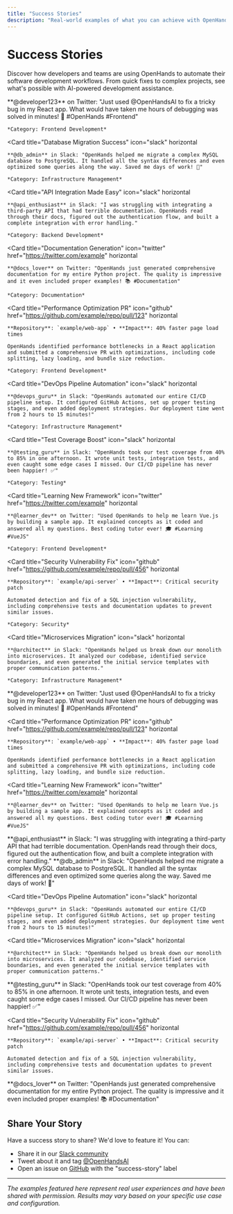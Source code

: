 ```yaml
---
title: "Success Stories"
description: "Real-world examples of what you can achieve with OpenHands"
---
```


# Success Stories

Discover how developers and teams are using OpenHands to automate their software development workflows. From quick fixes to complex projects, see what's possible with AI-powered development assistance.

<Tabs>
  <Tab title="All Stories">
    
<CardGroup cols={1}>
  <Card
    title="Quick Bug Fix Success"
    icon="twitter"
    href="https://twitter.com/example"
    horizontal
  >
    **@developer123** on Twitter: "Just used @OpenHandsAI to fix a tricky bug in my React app. What would have taken me hours of debugging was solved in minutes! 🚀 #OpenHands #Frontend"
    
    *Category: Frontend Development*
  </Card>
  
  <Card
    title="Database Migration Success"
    icon="slack"
    horizontal
  >
    **@db_admin** in Slack: "OpenHands helped me migrate a complex MySQL database to PostgreSQL. It handled all the syntax differences and even optimized some queries along the way. Saved me days of work! 🙌"
    
    *Category: Infrastructure Management*
  </Card>
  
  <Card
    title="API Integration Made Easy"
    icon="slack"
    horizontal
  >
    **@api_enthusiast** in Slack: "I was struggling with integrating a third-party API that had terrible documentation. OpenHands read through their docs, figured out the authentication flow, and built a complete integration with error handling."
    
    *Category: Backend Development*
  </Card>
  
  <Card
    title="Documentation Generation"
    icon="twitter"
    href="https://twitter.com/example"
    horizontal
  >
    **@docs_lover** on Twitter: "OpenHands just generated comprehensive documentation for my entire Python project. The quality is impressive and it even included proper examples! 📚 #Documentation"
    
    *Category: Documentation*
  </Card>
  
  <Card
    title="Performance Optimization PR"
    icon="github"
    href="https://github.com/example/repo/pull/123"
    horizontal
  >
    **Repository**: `example/web-app` • **Impact**: 40% faster page load times
    
    OpenHands identified performance bottlenecks in a React application and submitted a comprehensive PR with optimizations, including code splitting, lazy loading, and bundle size reduction.
    
    *Category: Frontend Development*
  </Card>
  
  <Card
    title="DevOps Pipeline Automation"
    icon="slack"
    horizontal
  >
    **@devops_guru** in Slack: "OpenHands automated our entire CI/CD pipeline setup. It configured GitHub Actions, set up proper testing stages, and even added deployment strategies. Our deployment time went from 2 hours to 15 minutes!"
    
    *Category: Infrastructure Management*
  </Card>
  
  <Card
    title="Test Coverage Boost"
    icon="slack"
    horizontal
  >
    **@testing_guru** in Slack: "OpenHands took our test coverage from 40% to 85% in one afternoon. It wrote unit tests, integration tests, and even caught some edge cases I missed. Our CI/CD pipeline has never been happier! ✅"
    
    *Category: Testing*
  </Card>
  
  <Card
    title="Learning New Framework"
    icon="twitter"
    href="https://twitter.com/example"
    horizontal
  >
    **@learner_dev** on Twitter: "Used OpenHands to help me learn Vue.js by building a sample app. It explained concepts as it coded and answered all my questions. Best coding tutor ever! 🎓 #Learning #VueJS"
    
    *Category: Frontend Development*
  </Card>
  
  <Card
    title="Security Vulnerability Fix"
    icon="github"
    href="https://github.com/example/repo/pull/456"
    horizontal
  >
    **Repository**: `example/api-server` • **Impact**: Critical security patch
    
    Automated detection and fix of a SQL injection vulnerability, including comprehensive tests and documentation updates to prevent similar issues.
    
    *Category: Security*
  </Card>
  
  <Card
    title="Microservices Migration"
    icon="slack"
    horizontal
  >
    **@architect** in Slack: "OpenHands helped us break down our monolith into microservices. It analyzed our codebase, identified service boundaries, and even generated the initial service templates with proper communication patterns."
    
    *Category: Infrastructure Management*
  </Card>
</CardGroup>

  </Tab>
  
  <Tab title="Frontend Development">
    
<CardGroup cols={1}>
  <Card
    title="Quick Bug Fix Success"
    icon="twitter"
    href="https://twitter.com/example"
    horizontal
  >
    **@developer123** on Twitter: "Just used @OpenHandsAI to fix a tricky bug in my React app. What would have taken me hours of debugging was solved in minutes! 🚀 #OpenHands #Frontend"
  </Card>
  
  <Card
    title="Performance Optimization PR"
    icon="github"
    href="https://github.com/example/repo/pull/123"
    horizontal
  >
    **Repository**: `example/web-app` • **Impact**: 40% faster page load times
    
    OpenHands identified performance bottlenecks in a React application and submitted a comprehensive PR with optimizations, including code splitting, lazy loading, and bundle size reduction.
  </Card>
  
  <Card
    title="Learning New Framework"
    icon="twitter"
    href="https://twitter.com/example"
    horizontal
  >
    **@learner_dev** on Twitter: "Used OpenHands to help me learn Vue.js by building a sample app. It explained concepts as it coded and answered all my questions. Best coding tutor ever! 🎓 #Learning #VueJS"
  </Card>
</CardGroup>

  </Tab>
  
  <Tab title="Backend Development">
    
<CardGroup cols={1}>
  <Card
    title="API Integration Made Easy"
    icon="slack"
    horizontal
  >
    **@api_enthusiast** in Slack: "I was struggling with integrating a third-party API that had terrible documentation. OpenHands read through their docs, figured out the authentication flow, and built a complete integration with error handling."
  </Card>
</CardGroup>

  </Tab>
  
  <Tab title="Infrastructure Management">
    
<CardGroup cols={1}>
  <Card
    title="Database Migration Success"
    icon="slack"
    horizontal
  >
    **@db_admin** in Slack: "OpenHands helped me migrate a complex MySQL database to PostgreSQL. It handled all the syntax differences and even optimized some queries along the way. Saved me days of work! 🙌"
  </Card>
  
  <Card
    title="DevOps Pipeline Automation"
    icon="slack"
    horizontal
  >
    **@devops_guru** in Slack: "OpenHands automated our entire CI/CD pipeline setup. It configured GitHub Actions, set up proper testing stages, and even added deployment strategies. Our deployment time went from 2 hours to 15 minutes!"
  </Card>
  
  <Card
    title="Microservices Migration"
    icon="slack"
    horizontal
  >
    **@architect** in Slack: "OpenHands helped us break down our monolith into microservices. It analyzed our codebase, identified service boundaries, and even generated the initial service templates with proper communication patterns."
  </Card>
</CardGroup>

  </Tab>
  
  <Tab title="Testing & Security">
    
<CardGroup cols={1}>
  <Card
    title="Test Coverage Boost"
    icon="slack"
    horizontal
  >
    **@testing_guru** in Slack: "OpenHands took our test coverage from 40% to 85% in one afternoon. It wrote unit tests, integration tests, and even caught some edge cases I missed. Our CI/CD pipeline has never been happier! ✅"
  </Card>
  
  <Card
    title="Security Vulnerability Fix"
    icon="github"
    href="https://github.com/example/repo/pull/456"
    horizontal
  >
    **Repository**: `example/api-server` • **Impact**: Critical security patch
    
    Automated detection and fix of a SQL injection vulnerability, including comprehensive tests and documentation updates to prevent similar issues.
  </Card>
</CardGroup>

  </Tab>
  
  <Tab title="Documentation">
    
<CardGroup cols={1}>
  <Card
    title="Documentation Generation"
    icon="twitter"
    href="https://twitter.com/example"
    horizontal
  >
    **@docs_lover** on Twitter: "OpenHands just generated comprehensive documentation for my entire Python project. The quality is impressive and it even included proper examples! 📚 #Documentation"
  </Card>
</CardGroup>

  </Tab>
</Tabs>

## Share Your Story

Have a success story to share? We'd love to feature it! You can:
- Share it in our [Slack community](https://join.slack.com/t/openhands-ai/shared_invite/zt-34zm4j0gj-Qz5kRHoca8DFCbqXPS~f_A)
- Tweet about it and tag [@OpenHandsAI](https://twitter.com/OpenHandsAI)
- Open an issue on [GitHub](https://github.com/All-Hands-AI/OpenHands) with the "success-story" label

---

*The examples featured here represent real user experiences and have been shared with permission. Results may vary based on your specific use case and configuration.*